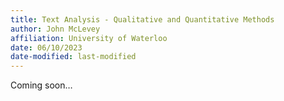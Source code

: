 ```yaml
---
title: Text Analysis - Qualitative and Quantitative Methods
author: John McLevey
affiliation: University of Waterloo
date: 06/10/2023
date-modified: last-modified
---
```


Coming soon...